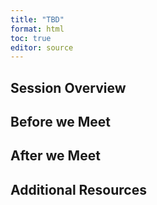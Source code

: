 ```yaml
---
title: "TBD"
format: html
toc: true
editor: source
---
```

## Session Overview

## Before we Meet

## After we Meet

## Additional Resources
